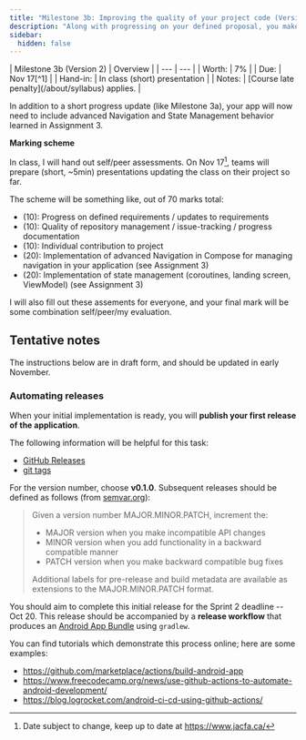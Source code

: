 ```yaml
---
title: "Milestone 3b: Improving the quality of your project code (Version 2)"
description: "Along with progressing on your defined proposal, you make use of the knowledge gained in Assignment 3 to improve the quality of your application's Navigation and State management"
sidebar:
  hidden: false
---
```


<div class="first-col-header">
| Milestone 3b (Version 2) | Overview |
| --- | --- |
| Worth: | 7% |
| Due: | Nov 17[^1] |
| Hand-in: | In class (short) presentation |
| Notes: | [Course late penalty](/about/syllabus) applies. |
</div>

In addition to a short progress update (like Milestone 3a), your app will now need to include advanced Navigation and State Management behavior learned in Assignment 3.

**Marking scheme**

In class, I will hand out self/peer assessments. On Nov 17[^1], teams will prepare (short, ~5min) presentations updating the class on their project so far.

[^1]: Date subject to change, keep up to date at https://www.jacfa.ca/

The scheme will be something like, out of 70 marks total:

- (10): Progress on defined requirements / updates to requirements
- (10): Quality of repository management / issue-tracking / progress documentation
- (10): Individual contribution to project
- (20): Implementation of advanced Navigation in Compose for managing navigation in your application (see Assignment 3)
- (20): Implementation of state management (coroutines, landing screen, ViewModel) (see Assignment 3)

I will also fill out these assements for everyone, and your final mark will be some combination self/peer/my evaluation.

## Tentative notes

The instructions below are in draft form, and should be updated in early November.

### Automating releases

When your initial implementation is ready, you will **publish your first release of the application**.

The following information will be helpful for this task:

- [GitHub Releases](https://docs.github.com/en/repositories/releasing-projects-on-github/about-releases)
- [git tags](https://git-scm.com/book/en/v2/Git-Basics-Tagging)

For the version number, choose **v0.1.0**. Subsequent releases should be defined as follows (from [semvar.org](https://semver.org/)):
> Given a version number MAJOR.MINOR.PATCH, increment the:
> 
>   - MAJOR version when you make incompatible API changes
>   - MINOR version when you add functionality in a backward compatible manner
>   - PATCH version when you make backward compatible bug fixes
> 
> Additional labels for pre-release and build metadata are available as extensions to the MAJOR.MINOR.PATCH format.

You should aim to complete this initial release for the Sprint 2 deadline -- Oct 20. This release should be accompanied by a **release workflow** that produces an [Android App Bundle](https://developer.android.com/guide/app-bundle) using `gradlew`.

You can find tutorials which demonstrate this process online; here are some examples:
- https://github.com/marketplace/actions/build-android-app 
- https://www.freecodecamp.org/news/use-github-actions-to-automate-android-development/
- https://blog.logrocket.com/android-ci-cd-using-github-actions/
